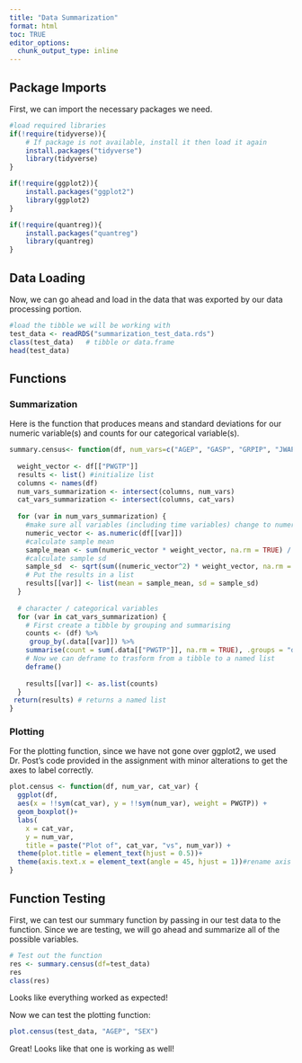 ```yaml
---
title: "Data Summarization"
format: html
toc: TRUE
editor_options: 
  chunk_output_type: inline
---
```


## Package Imports
First, we can import the necessary packages we need.

```r
#load required libraries
if(!require(tidyverse)){
    # If package is not available, install it then load it again
    install.packages("tidyverse")
    library(tidyverse)
}

if(!require(ggplot2)){
    install.packages("ggplot2")
    library(ggplot2)
}

if(!require(quantreg)){
    install.packages("quantreg")
    library(quantreg)
}

```

## Data Loading

Now, we can go ahead and load in the data that was exported by our data processing portion.

```r
#load the tibble we will be working with
test_data <- readRDS("summarization_test_data.rds")
class(test_data)   # tibble or data.frame
head(test_data)
```

## Functions
### Summarization
Here is the  function that produces means and standard deviations for our numeric variable(s) and counts for our categorical variable(s).
```r
summary.census<- function(df, num_vars=c("AGEP", "GASP", "GRPIP", "JWAP", "JWDP", "JWMNP"), cat_vars=c("SEX","FER", "HHL", "HISPEED", "JWTRNS", "SCH", "SCHL")) {
  
  weight_vector <- df[["PWGTP"]]
  results <- list() #initialize list
  columns <- names(df)
  num_vars_summarization <- intersect(columns, num_vars)
  cat_vars_summarization <- intersect(columns, cat_vars)
  
  for (var in num_vars_summarization) {
    #make sure all variables (including time variables) change to numeric to do calculations on them
    numeric_vector <- as.numeric(df[[var]]) 
    #calculate sample mean
    sample_mean <- sum(numeric_vector * weight_vector, na.rm = TRUE) / sum(weight_vector, na.rm = TRUE) 
    #calculate sample sd
    sample_sd  <- sqrt(sum((numeric_vector^2) * weight_vector, na.rm = TRUE) / sum(weight_vector, na.rm = TRUE) - sample_mean^2) 
    # Put the results in a list
    results[[var]] <- list(mean = sample_mean, sd = sample_sd)
  }
  
  # character / categorical variables
  for (var in cat_vars_summarization) {
    # First create a tibble by grouping and summarising
    counts <- (df) %>%
     group_by(.data[[var]]) %>%
    summarise(count = sum(.data[["PWGTP"]], na.rm = TRUE), .groups = "drop") %>%
    # Now we can deframe to trasform from a tibble to a named list
    deframe()
    
    results[[var]] <- as.list(counts)
  }
 return(results) # returns a named list
}
```

### Plotting

For the plotting function, since we have not gone over ggplot2, we used Dr. Post's code provided in the assignment with minor alterations to get the axes to label correctly.
```R
plot.census <- function(df, num_var, cat_var) {
  ggplot(df,
  aes(x = !!sym(cat_var), y = !!sym(num_var), weight = PWGTP)) +
  geom_boxplot()+
  labs(
    x = cat_var,
    y = num_var,
    title = paste("Plot of", cat_var, "vs", num_var)) +
  theme(plot.title = element_text(hjust = 0.5))+
  theme(axis.text.x = element_text(angle = 45, hjust = 1))#rename axis and title, center the title
}
```

## Function Testing

First, we can test our summary function by passing in our test data to the function. Since we are testing, we will go ahead and summarize all of the possible variables.
```R
# Test out the function
res <- summary.census(df=test_data)
res
class(res)
```
Looks like everything worked as expected!

Now we can test the plotting function:
```R
plot.census(test_data, "AGEP", "SEX")
```
Great! Looks like that one is working as well!

